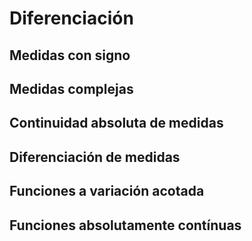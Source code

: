 # Diferenciación

## Medidas con signo

## Medidas complejas

## Continuidad absoluta de medidas

## Diferenciación de medidas

## Funciones a variación acotada

## Funciones absolutamente contínuas